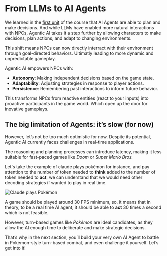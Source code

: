# From LLMs to AI Agents

We learned in the [first unit](https://huggingface.co/learn/agents-course/unit1/introduction) of the course that AI Agents are able to plan and make decisions. And while LLMs have enabled more natural interactions with NPCs, Agentic AI takes it a step further by allowing characters to make decisions, plan actions, and adapt to changing environments. 

This shift means NPCs can now directly interract with their environment through goal-directed behaviors. Ultimatly leading to more dynamic and unpredictable gameplay.

Agentic AI empowers NPCs with:

- **Autonomy**: Making independent decisions based on the game state.
- **Adaptability**: Adjusting strategies in response to player actions.
- **Persistence**: Remembering past interactions to inform future behavior.

This transforms NPCs from reactive entities (react to your inputs) into proactive participants in the game world. Which open up the door for inovative gameplays.


## The big limitation of Agents: **it’s slow** (for now)

However, let’s not be too much optimistic for now. Despite its potential, Agentic AI currently faces challenges in real-time applications. 

The reasoning and planning processes can introduce latency, making it less suitable for fast-paced games like *Doom* or *Super Mario Bros.*

Let's take the example of claude plays pokémon for instance, and pay attention to the number of token needed to **think** added to the number of token needed to **act**, we can understand that we would need other decoding strategies if wanted to play in real time.

<img src="https://huggingface.co/datasets/agents-course/course-images/resolve/main/en/bonus-unit3/claude-plays-pokemon.png" alt="Claude plays Pokémon"/>

A game should be played around 30 FPS minimum, so, it means that in theory, to be a real time AI  agent, it should be able to **act** 30 times a second which is not feasible.

However, turn-based games like *Pokémon* are ideal candidates, as they allow the AI enough time to deliberate and make strategic decisions.

That’s why in the next section, you’ll build your very own AI Agent to battle in Pokémon-style turn-based combat, and even challenge it yourself. Let’s get into it!

